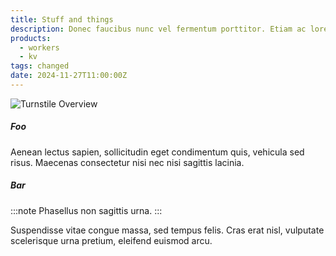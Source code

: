 ```yaml
---
title: Stuff and things
description: Donec faucibus nunc vel fermentum porttitor. Etiam ac lorem dui. Duis facilisis facilisis sem, vel malesuada ipsum feugiat in.
products: 
  - workers
  - kv
tags: changed
date: 2024-11-27T11:00:00Z
---
```


![Turnstile Overview](~/assets/images/turnstile/turnstile-overview.png)

##### Foo

Aenean lectus sapien, sollicitudin eget condimentum quis, vehicula sed risus. Maecenas consectetur nisi nec nisi sagittis lacinia.

##### Bar

:::note
Phasellus non sagittis urna.
:::

Suspendisse vitae congue massa, sed tempus felis. Cras erat nisl, vulputate scelerisque urna pretium, eleifend euismod arcu.